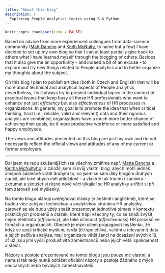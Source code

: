 ```yaml
---
title: "About this blog"
description: |
  Exploring People Analytics topics using R & Python
---
```


```r
knitr::opts_chunk$set(echo = FALSE)
```

Based on advice from more experienced colleagues from data-science community ([Matt Dancho](https://www.linkedin.com/in/mattdancho/) and [Keith McNulty](https://www.linkedin.com/in/keith-mcnulty/), to name but a few) I have decided to set up my own blog so that I can at least partially give back to others what I have learned myself through the blogging of others. Besides that it also give me an opportunity - and indeed a bit of an excuse - to explore and try new things related to People analytics and to better organize my thoughts about the subject.

On this blog I plan to publish articles (both in Czech and English) that will be more about technical and analytical aspects of People analytics, nevertheless, I will always try to present individual topics in the context of practical issues that keep busy all those HR professionals who want to enhance not just *efficiency* but also *effectiveness* of HR processes in organizations. In general, my goal is to promote the idea that when critical thinking, hard (i.e., reliable, valid and relevant) data and their rigorous analysis are combined, organizations have a much more better chance of achieving their goals, be it more productive workforce or more satisfied and happy employees.

The views and attitudes presented on this blog are just my own and do not necessarily reflect the official views and attitudes of any of my current or former employers.

---

Dal jsem na radu zkušenějších (za všechny zmiňme např. [Matta Dancha](https://www.linkedin.com/in/mattdancho/) a [Keitha McNultyho](https://www.linkedin.com/in/keith-mcnulty/)) a založil jsem si svůj vlastní blog, abych mohl jednak alespoň částečně vrátit druhým to, co jsem se sám díky blogům druhých naučil, ale také abych měl příležitost - a vlastně tak trochu i záminku - zkoumat a zkoušet si různé nové věci týkající se HR analytiky a tříbit si při tom zároveň své myšlenky.

Na tomto blogu plánuji uveřejňovat články (v češtině i angličtině), které se budou více zabývat technickou a analytickou stránkou HR analytiky, zároveň se ale budu vždy snažit prezentovat jednotlivá témata v kontextu praktických problémů a otázek, které trápí všechny ty, co se snaží zvýšit nejen efektivitu (*efficiency*), ale také účinnost (*effectiveness*) HR procesů ve firmách a organizacích. Obecně je mým cílem propagovat myšlenku, že když se spojí kritické myšlení, tvrdá (čti spolehlivá, validní a relevantní) data a jejich pečlivá analýza, mají organizace větší šanci na dosažení svých cílů, ať už jsou jimi vyšší produktivita zaměstnanců nebo jejich větší spokojenost a štěstí. 

Názory a postoje prezentované na tomto blogu jsou pouze mé vlastní, a nemusí tak tedy nutně odrážet oficiální názory a postoje žádného z mých současných nebo bývalých zaměstnavatelů.
